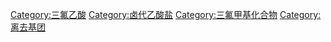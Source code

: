 [[Category:三氟乙酸|Category:三氟乙酸]]
[[Category:卤代乙酸盐|Category:卤代乙酸盐]]
[[Category:三氟甲基化合物|Category:三氟甲基化合物]]
[[Category:离去基团|Category:离去基团]]